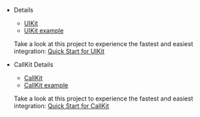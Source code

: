 <PlatformWrapper platform="react-native">

- <Vg k="UIK" /> Details

    - [UIKit](https://github.com/AgoraIO-Usecase/AgoraChat-UIKit-rn/blob/main/packages/react-native-chat-uikit/README.md)
    - [UIKit example](https://github.com/AgoraIO-Usecase/AgoraChat-UIKit-rn/blob/main/example/README.md)

    Take a look at this project to experience the fastest and easiest integration:
        [Quick Start for UIKit](https://github.com/AgoraIO-Usecase/AgoraChat-UIKit-rn)

- CallKit Details

    - [CallKit](https://github.com/AgoraIO-Usecase/AgoraChat-UIKit-rn/blob/main/packages/react-native-chat-callkit/README.md)
    - [CallKit example](https://github.com/AgoraIO-Usecase/AgoraChat-UIKit-rn/blob/main/examples/callkit-example/README.md)

    Take a look at this project to experience the fastest and easiest integration:
        [Quick Start for CallKit](https://github.com/AgoraIO-Usecase/AgoraChat-Callkit-rn)

</PlatformWrapper>

